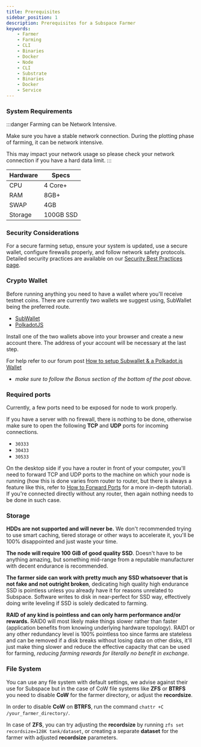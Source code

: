```yaml
---
title: Prerequisites
sidebar_position: 1
description: Prerequisites for a Subspace Farmer
keywords:
    - Farmer
    - Farming
    - CLI
    - Binaries
    - Docker
    - Node
    - CLI
    - Substrate
    - Binaries
    - Docker
    - Service
---
```


### System Requirements

:::danger Farming can be Network Intensive.

Make sure you have a stable network connection. During the plotting phase of farming, it can be network intensive.

This may impact your network usage so please check your network connection if you have a hard data limit.
:::

|Hardware|Specs|
|-|-|
|CPU|4 Core+|
|RAM|8GB+|
|SWAP|4GB|
|Storage|100GB SSD|


### Security Considerations

For a secure farming setup, ensure your system is updated, use a secure wallet, configure firewalls properly, and follow network safety protocols. Detailed security practices are available on our [Security Best Practices page](../../../learn/security).

### Crypto Wallet

Before running anything you need to have a wallet where you'll receive testnet coins. There are currently two wallets we suggest using, SubWallet being the preferred route.
- [SubWallet](https://subwallet.app/)
- [PolkadotJS](https://polkadot.js.org/extension/)

Install one of the two wallets above into your browser and create a new account there.
The address of your account will be necessary at the last step.

For help refer to our forum post [How to setup Subwallet & a Polkadot.js Wallet](https://forum.subspace.network/t/subspace-wallet/61)
- *make sure to follow the Bonus section of the bottom of the post above.*


### Required ports

Currently, a few ports need to be exposed for node to work properly.

If you have a server with no firewall, there is nothing to be done, otherwise make sure to open the following **TCP** and **UDP** ports for incoming connections.

- `30333`
- `30433`
- `30533`

On the desktop side if you have a router in front of your computer, you'll need to forward TCP and UDP ports to the machine on which your node is running (how this is done varies from router to router, but there is always a feature like this, refer to [How to Forward Ports](../Additional-Guides/port-forwarding) for a more in-depth tutorial).
If you're connected directly without any router, then again nothing needs to be done in such case.

### Storage

**HDDs are not supported and will never be.** We don't recommended trying to use smart caching, tiered storage or other ways to accelerate it, you'll be 100% disappointed and just waste your time.

**The node will require 100 GiB of good quality SSD**. Doesn't have to be anything amazing, but something mid-range from a reputable manufacturer with decent endurance is recommended.

**The farmer side can work with pretty much any SSD whatsoever that is not fake and not outright broken**, dedicating high quality high endurance SSD is pointless unless you already have it for reasons unrelated to Subspace. Software writes to disk in near-perfect for SSD way, effectively doing write leveling if SSD is solely dedicated to farming.

**RAID of any kind is pointless and can only harm performance and/or rewards.** RAID0 will most likely make things slower rather than faster (application benefits from knowing underlying hardware topology). RAID1 or any other redundancy level is 100% pointless too since farms are stateless and can be removed if a disk breaks without losing data on other disks, it'll just make thing slower and reduce the effective capacity that can be used for farming, *reducing farming rewards for literally no benefit in exchange*.

### File System

You can use any file system with default settings, we advise against their use for Subspace but in the case of CoW file systems like **ZFS** or **BTRFS** you need to disable **CoW** for the farmer directory, or adjust the **recordsize**.

In order to disable **CoW** on **BTRFS**, run the command `chattr +C /your_farmer_directory/`.

In case of **ZFS**, you can try adjusting the **recordsize** by running `zfs set recordsize=128K tank/dataset`, or creating a separate **dataset** for the farmer with adjusted **recordsize** parameters.